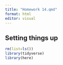 ```yaml
---
title: "Homework 14.qmd"
format: html
editor: visual
---
```


## Setting things up 

```r
rm(list=ls())
library(tidyverse)
library(here)
```
